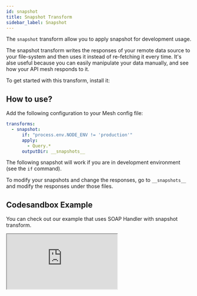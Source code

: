 ```yaml
---
id: snapshot
title: Snapshot Transform
sidebar_label: Snapshot
---
```


The `snapshot` transform allow you to apply snapshot for development usage.

The snapshot transform writes the responses of your remote data source to your file-system and then uses it instead of re-fetching it every time. It's alse useful because you can easily manipulate your data manually, and see how your API mesh responds to it.

To get started with this transform, install it:

<PackageInstall packages="@graphql-mesh/transform-snapshot" />

## How to use?

Add the following configuration to your Mesh config file:

```yml
transforms:
  - snapshot:
      if: "process.env.NODE_ENV != 'production'"
      apply:
        - Query.*
      outputDir: __snapshots__
```

The following snapshot will work if you are in development environment (see the `if` command).

To modify your snapshots and change the responses, go to `__snapshots__` and modify the responses under those files.

## Codesandbox Example

You can check out our example that uses SOAP Handler with snapshot transform.

<iframe
     src="https://codesandbox.io/embed/github/Urigo/graphql-mesh/tree/master/examples/soap-country-info?fontsize=14&hidenavigation=1&theme=dark&module=%2F.meshrc.yml"
     style={{width:"100%", height:"500px", border:"0", borderRadius: "4px", overflow:"hidden"}}
     title="country-info-example"
     allow="geolocation; microphone; camera; midi; vr; accelerometer; gyroscope; payment; ambient-light-sensor; encrypted-media; usb"
     sandbox="allow-modals allow-forms allow-popups allow-scripts allow-same-origin" />

## Config API Reference

{@import ../generated-markdown/SnapshotTransformConfig.generated.md}
